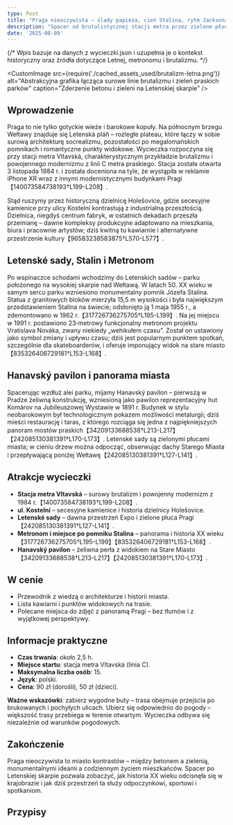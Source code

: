 ```yaml
---
type: Post
title: "Praga nieoczywista – ślady papieża, cień Stalina, rytm Jacksona"
description: "Spacer od brutalistycznej stacji metra przez zielone płuca Letnej po panoramę na Stare Miasto."
date: '2025-08-09'
---
```



{/*
  Wpis bazuje na danych z wycieczki.json i uzupełnia je o kontekst historyczny oraz źródła dotyczące Letnej, metronomu i brutalizmu.
*/}

<CustomImage
  src={require('./cached_assets_used/brutalizm-letna.png')}
  alt="Abstrakcyjna grafika łącząca surowe linie brutalizmu i zieleń praskich parków"
  caption="Zderzenie betonu i zieleni na Letenskiej skarpie"
/>

## Wprowadzenie

Praga to nie tylko gotyckie wieże i barokowe kopuły. Na północnym brzegu Wełtawy znajduje się Letenská pláň – rozległe plateau, które łączy w sobie surową architekturę socrealizmu, pozostałości po megalomańskich pomnikach i romantyczne punkty widokowe. Wycieczka rozpoczyna się przy stacji metra Vltavská, charakterystycznym przykładzie brutalizmu i powojennego modernizmu z linii C metra praskiego. Stacja została otwarta 3 listopada 1984 r. i została doceniona na tyle, że wystąpiła w reklamie iPhone XR wraz z innymi modernistycznymi budynkami Pragi【140073584738193†L199-L208】.

Stąd ruszymy przez historyczną dzielnicę Holešovice, gdzie secesyjne kamienice przy ulicy Kostelní kontrastują z industrialną przeszłością. Dzielnica, niegdyś centrum fabryk, w ostatnich dekadach przeszła przemianę – dawne kompleksy produkcyjne adaptowano na mieszkania, biura i pracownie artystów; dziś kwitną tu kawiarnie i alternatywne przestrzenie kultury【96583238583875†L570-L577】.

## Letenské sady, Stalin i Metronom

Po wspinaczce schodami wchodzimy do Letenskich sadów – parku położonego na wysokiej skarpie nad Wełtawą. W latach 50. XX wieku w samym sercu parku wzniesiono monumentalny pomnik Józefa Stalina. Statua z granitowych bloków mierzyła 15,5 m wysokości i była największym przedstawieniem Stalina na świecie; odsłonięto ją 1 maja 1955 r., a zdemontowano w 1962 r.【317726736275705†L195-L199】. Na jej miejscu w 1991 r. postawiono 23‑metrowy funkcjonalny metronom projektu Vratislava Nováka, zwany niekiedy „wehikułem czasu”. Został on ustawiony jako symbol zmiany i upływu czasu; dziś jest popularnym punktem spotkań, szczególnie dla skateboarderów, i oferuje imponujący widok na stare miasto【835326406729181†L153-L168】.

## Hanavský pavilon i panorama miasta

Spacerując wzdłuż alei parku, mijamy Hanavský pavilon – pierwszą w Pradze żeliwną konstrukcję, wzniesioną jako pawilon reprezentacyjny hut Komárov na Jubileuszowej Wystawie w 1891 r. Budynek w stylu neobarokowym był technologicznym pokazem możliwości metalurgii; dziś mieści restaurację i taras, z którego rozciąga się jedna z najpiękniejszych panoram mostów praskich【34209133688538†L213-L217】【242085130381391†L170-L173】. Letenské sady są zielonymi płucami miasta; w cieniu drzew można odpocząć, obserwując dachy Starego Miasta i przepływającą poniżej Wełtawę【242085130381391†L127-L141】.

## Atrakcje wycieczki

- **Stacja metra Vltavská** – surowy brutalizm i powojenny modernizm z 1984 r.【140073584738193†L199-L208】.
- **ul. Kostelní** – secesyjne kamienice i historia dzielnicy Holešovice.
- **Letenské sady** – dawna przestrzeń Expo i zielone płuca Pragi【242085130381391†L127-L141】.
- **Metronom i miejsce po pomniku Stalina** – panorama i historia XX wieku【317726736275705†L195-L199】【835326406729181†L153-L168】.
- **Hanavský pavilon** – żeliwna perła z widokiem na Stare Miasto【34209133688538†L213-L217】【242085130381391†L170-L173】.

## W cenie

- Przewodnik z wiedzą o architekturze i historii miasta.
- Lista kawiarni i punktów widokowych na trasie.
- Polecane miejsca do zdjęć z panoramą Pragi – bez tłumów i z wyjątkowej perspektywy.

## Informacje praktyczne

- **Czas trwania**: około 2,5 h.
- **Miejsce startu**: stacja metra Vltavská (linia C).
- **Maksymalna liczba osób**: 15.
- **Język**: polski.
- **Cena**: 90 zł (dorośli), 50 zł (dzieci).  
  
**Ważne wskazówki**: zabierz wygodne buty – trasa obejmuje przejścia po brukowanych i pochyłych ulicach. Ubierz się odpowiednio do pogody – większość trasy przebiega w terenie otwartym. Wycieczka odbywa się niezależnie od warunków pogodowych.

## Zakończenie

Praga nieoczywista to miasto kontrastów – między betonem a zielenią, monumentalnymi ideami a codziennym życiem mieszkańców. Spacer po Letenskiej skarpie pozwala zobaczyć, jak historia XX wieku odcisnęła się w krajobrazie i jak dziś przestrzeń ta służy odpoczynkowi, sportowi i spotkaniom.

## Przypisy

[^1]: Otwarcie stacji metra Vltavská na linii C w 1984 r. i jej wykorzystanie w reklamie iPhone XR【140073584738193†L199-L208】.
[^2]: Informacje o pomniku Stalina w Letenskich sadach – rozmiar, data odsłonięcia i demolka【317726736275705†L195-L199】.
[^3]: Metronom na Letnej – wysokość, autor projektu, funkcja i znaczenie【835326406729181†L153-L168】.
[^4]: Hanavský pavilon jako pierwsza żeliwna konstrukcja w Pradze, wzniesiony na wystawie w 1891 r.【34209133688538†L213-L217】 oraz opis Letenskich sadów jako zielonego parku z panoramą【242085130381391†L127-L141】【242085130381391†L170-L173】.
[^5]: Przemiana dzielnicy Holešovice z centrum produkcyjnego w kreatywną, pełną kawiarni przestrzeń【96583238583875†L570-L577】.